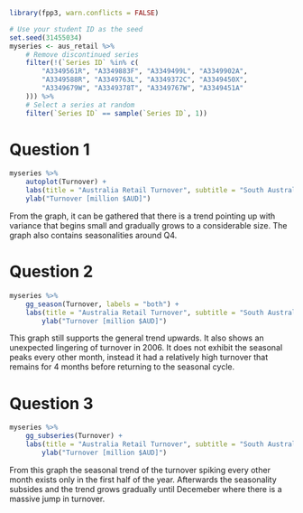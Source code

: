 ```r
library(fpp3, warn.conflicts = FALSE)

# Use your student ID as the seed
set.seed(31455034)
myseries <- aus_retail %>%
    # Remove discontinued series
    filter(!(`Series ID` %in% c(
        "A3349561R", "A3349883F", "A3349499L", "A3349902A",
        "A3349588R", "A3349763L", "A3349372C", "A3349450X",
        "A3349679W", "A3349378T", "A3349767W", "A3349451A"
    ))) %>%
    # Select a series at random
    filter(`Series ID` == sample(`Series ID`, 1))
```

# Question 1
```r
myseries %>%
    autoplot(Turnover) +
    labs(title = "Australia Retail Turnover", subtitle = "South Australia") +
    ylab("Turnover [million $AUD]")
```
<!-- Analysis -->
From the graph, it can be gathered that there is a trend pointing up with variance that begins small and gradually grows to a considerable size. The graph also contains seasonalities around Q4.


# Question 2
```r
myseries %>%
    gg_season(Turnover, labels = "both") +
    labs(title = "Australia Retail Turnover", subtitle = "South Australia") +
        ylab("Turnover [million $AUD]")
```
<!-- Analysis -->
This graph still supports the general trend upwards. It also shows an unexpected lingering of turnover in 2006. It does not exhibit the seasonal peaks every other month, instead it had a relatively high turnover that remains for 4 months before returning to the seasonal cycle. 

# Question 3
```r
myseries %>%
    gg_subseries(Turnover) +
    labs(title = "Australia Retail Turnover", subtitle = "South Australia") +
        ylab("Turnover [million $AUD]")
```
<!-- Analysis -->
From this graph the seasonal trend of the turnover spiking every other month exists only in the first half of the year. Afterwards the seasonality subsides and the trend grows gradually until Decemeber where there is a massive jump in turnover. 